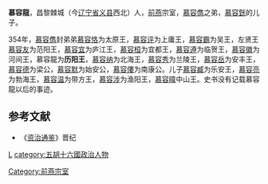 '''慕容龍'''，昌黎棘城（今[[辽宁省|辽宁省]][[义县|义县]]西北）人，[[前燕|前燕]]宗室，[[慕容儁|慕容儁]]之弟，[[慕容皝|慕容皝]]的儿子。

354年，[[慕容儁|慕容儁]]封弟弟[[慕容恪|慕容恪]]为太原王，[[慕容评|慕容评]]为上庸王，[[慕容霸|慕容霸]]为吴王，左贤王[[慕容友|慕容友]]为范阳王，[[慕容宜|慕容宜]]为庐江王，[[慕容桓|慕容桓]]为宜都王，[[慕容遵|慕容遵]]为临贺王，[[慕容徽|慕容徽]]为河间王，慕容龍为'''历阳王'''，[[慕容纳|慕容纳]]为北海王，[[慕容秀|慕容秀]]为兰陵王，[[慕容岳|慕容岳]]为安丰王，[[慕容德|慕容德]]为梁公，[[慕容默|慕容默]]为始安公，[[慕容僂|慕容僂]]为南康公。儿子[[慕容臧|慕容臧]]为乐安王，[[慕容亮|慕容亮]]为勃海王，[[慕容温|慕容温]]为带方王，[[慕容涉|慕容涉]]为渔阳王，[[慕容暐|慕容暐]]中山王。史书没有记载慕容龍以后的事迹。

==参考文献==
*《[[资治通鉴|资治通鉴]]》晋纪

{{DEFAULTSORT:Murong慕容}}
[[category:昌黎慕容氏|L]]
[[Category:前燕宗室|Category:前燕宗室]]
[[category:五胡十六國政治人物|category:五胡十六國政治人物]]